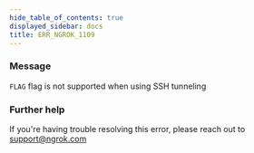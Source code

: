 ```yaml
---
hide_table_of_contents: true
displayed_sidebar: docs
title: ERR_NGROK_1109
---
```


### Message

`FLAG` flag is not supported when using SSH tunneling

<ErrorDetails />

### Further help

If you're having trouble resolving this error, please reach out to [support@ngrok.com](mailto:support@ngrok.com?subject=Help%20with%20ERR_NGROK_1109)
